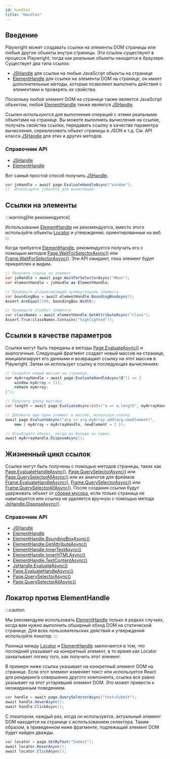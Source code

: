 ```yaml
---
id: handles
title: "Handles"
---
```


## Введение

Playwright может создавать ссылки на элементы DOM страницы или любые другие объекты внутри страницы. Эти ссылки существуют в процессе Playwright, тогда как реальные объекты находятся в браузере. Существует два типа ссылок:
- [JSHandle] для ссылки на любые JavaScript объекты на странице
- [ElementHandle] для ссылки на элементы DOM на странице, он имеет дополнительные методы, которые позволяют выполнять действия с элементами и проверять их свойства.

Поскольку любой элемент DOM на странице также является JavaScript объектом, любой [ElementHandle] также является [JSHandle].

Ссылки используются для выполнения операций с этими реальными объектами на странице. Вы можете выполнять вычисления на ссылке, получать свойства ссылки, передавать ссылку в качестве параметра вычисления, сериализовать объект страницы в JSON и т.д. См. API класса [JSHandle] для этих и других методов.

### Справочник API
- [JSHandle]
- [ElementHandle]

Вот самый простой способ получить [JSHandle].

```csharp
var jsHandle = await page.EvaluateHandleAsync("window");
//  Используйте jsHandle для вычислений.
```

## Ссылки на элементы

:::warning[Не рекомендуется]

Использование [ElementHandle] не рекомендуется, вместо этого используйте объекты [Locator] и утверждения, ориентированные на веб.
:::

Когда требуется [ElementHandle], рекомендуется получать его с помощью методов [Page.WaitForSelectorAsync()](/api/class-page.mdx#page-wait-for-selector) или [Frame.WaitForSelectorAsync()](/api/class-frame.mdx#frame-wait-for-selector). Эти API ожидают, пока элемент будет прикреплен и видим.

```csharp
// Получите ссылку на элемент
var jsHandle = await page.WaitForSelectorAsync("#box");
var elementHandle = jsHandle as ElementHandle;

// Проверьте ограничивающий прямоугольник элемента
var boundingBox = await elementHandle.BoundingBoxAsync();
Assert.AreEqual(100, boundingBox.Width);

// Проверьте атрибут элемента
var classNames = await elementHandle.GetAttributeAsync("class");
Assert.True(classNames.Contains("highlighted"));
```

## Ссылки в качестве параметров

Ссылки могут быть переданы в методы [Page.EvaluateAsync()](/api/class-page.mdx#page-evaluate) и аналогичные. Следующий фрагмент создает новый массив на странице, инициализирует его данными и возвращает ссылку на этот массив в Playwright. Затем он использует ссылку в последующих вычислениях:

```csharp
// Создайте новый массив на странице.
var myArrayHandle = await page.EvaluateHandleAsync(@"() => {
    window.myArray = [1];
    return myArray;
}");

// Получите длину массива.
var length = await page.EvaluateAsync<int>("a => a.length", myArrayHandle);

// Добавьте еще один элемент в массив, используя ссылку
await page.EvaluateAsync("arg => arg.myArray.add(arg.newElement)",
    new { myArray = myArrayHandle, newElement = 2 });

// Освободите объект, когда он больше не нужен.
await myArrayHandle.DisposeAsync();
```

## Жизненный цикл ссылок

Ссылки могут быть получены с помощью методов страницы, таких как [Page.EvaluateHandleAsync()](/api/class-page.mdx#page-evaluate-handle), [Page.QuerySelectorAsync()](/api/class-page.mdx#page-query-selector) или [Page.QuerySelectorAllAsync()](/api/class-page.mdx#page-query-selector-all) или их аналогов для фреймов [Frame.EvaluateHandleAsync()](/api/class-frame.mdx#frame-evaluate-handle), [Frame.QuerySelectorAsync()](/api/class-frame.mdx#frame-query-selector) или [Frame.QuerySelectorAllAsync()](/api/class-frame.mdx#frame-query-selector-all). После создания ссылки будут удерживать объект от [сборки мусора](https://developer.mozilla.org/en-US/docs/Web/JavaScript/Memory_Management), если только страница не навигируется или ссылка не удаляется вручную с помощью метода [JsHandle.DisposeAsync()](/api/class-jshandle.mdx#js-handle-dispose).

### Справочник API
- [JSHandle]
- [ElementHandle]
- [ElementHandle.BoundingBoxAsync()](/api/class-elementhandle.mdx#element-handle-bounding-box)
- [ElementHandle.GetAttributeAsync()](/api/class-elementhandle.mdx#element-handle-get-attribute)
- [ElementHandle.InnerTextAsync()](/api/class-elementhandle.mdx#element-handle-inner-text)
- [ElementHandle.InnerHTMLAsync()](/api/class-elementhandle.mdx#element-handle-inner-html)
- [ElementHandle.TextContentAsync()](/api/class-elementhandle.mdx#element-handle-text-content)
- [JsHandle.EvaluateAsync()](/api/class-jshandle.mdx#js-handle-evaluate)
- [Page.EvaluateHandleAsync()](/api/class-page.mdx#page-evaluate-handle)
- [Page.QuerySelectorAsync()](/api/class-page.mdx#page-query-selector)
- [Page.QuerySelectorAllAsync()](/api/class-page.mdx#page-query-selector-all)

## Локатор против ElementHandle

:::caution

Мы рекомендуем использовать [ElementHandle] только в редких случаях, когда вам нужно выполнить обширный обход DOM на статической странице. Для всех пользовательских действий и утверждений используйте локатор.
:::

Разница между [Locator] и [ElementHandle] заключается в том, что последний указывает на конкретный элемент, в то время как Locator захватывает логику того, как получить этот элемент.

В примере ниже ссылка указывает на конкретный элемент DOM на странице. Если этот элемент изменяет текст или используется React для рендеринга совершенно другого компонента, ссылка все равно указывает на этот устаревший элемент DOM. Это может привести к неожиданным поведением.

```csharp
var handle = await page.QuerySelectorAsync("text=Submit");
await handle.HoverAsync();
await handle.ClickAsync();
```

С локатором, каждый раз, когда он используется, актуальный элемент DOM находится на странице с использованием селектора. Таким образом, в приведенном ниже фрагменте, подлежащий элемент DOM будет найден дважды.

```csharp
var locator = page.GetByText("Submit");
await locator.HoverAsync();
await locator.ClickAsync();
```


[Accessibility]: /api/class-accessibility.mdx "Accessibility"
[APIRequest]: /api/class-apirequest.mdx "APIRequest"
[APIRequestContext]: /api/class-apirequestcontext.mdx "APIRequestContext"
[APIResponse]: /api/class-apiresponse.mdx "APIResponse"
[APIResponseAssertions]: /api/class-apiresponseassertions.mdx "APIResponseAssertions"
[Browser]: /api/class-browser.mdx "Browser"
[BrowserContext]: /api/class-browsercontext.mdx "BrowserContext"
[BrowserType]: /api/class-browsertype.mdx "BrowserType"
[CDPSession]: /api/class-cdpsession.mdx "CDPSession"
[CDPSessionEvent]: /api/class-cdpsessionevent.mdx "CDPSessionEvent"
[Clock]: /api/class-clock.mdx "Clock"
[ConsoleMessage]: /api/class-consolemessage.mdx "ConsoleMessage"
[Dialog]: /api/class-dialog.mdx "Dialog"
[Download]: /api/class-download.mdx "Download"
[ElementHandle]: /api/class-elementhandle.mdx "ElementHandle"
[FileChooser]: /api/class-filechooser.mdx "FileChooser"
[FormData]: /api/class-formdata.mdx "FormData"
[Frame]: /api/class-frame.mdx "Frame"
[FrameLocator]: /api/class-framelocator.mdx "FrameLocator"
[JSHandle]: /api/class-jshandle.mdx "JSHandle"
[Keyboard]: /api/class-keyboard.mdx "Keyboard"
[Locator]: /api/class-locator.mdx "Locator"
[LocatorAssertions]: /api/class-locatorassertions.mdx "LocatorAssertions"
[Mouse]: /api/class-mouse.mdx "Mouse"
[Page]: /api/class-page.mdx "Page"
[PageAssertions]: /api/class-pageassertions.mdx "PageAssertions"
[Playwright]: /api/class-playwright.mdx "Playwright"
[PlaywrightAssertions]: /api/class-playwrightassertions.mdx "PlaywrightAssertions"
[Request]: /api/class-request.mdx "Request"
[Response]: /api/class-response.mdx "Response"
[Route]: /api/class-route.mdx "Route"
[Selectors]: /api/class-selectors.mdx "Selectors"
[TimeoutError]: /api/class-timeouterror.mdx "TimeoutError"
[Touchscreen]: /api/class-touchscreen.mdx "Touchscreen"
[Tracing]: /api/class-tracing.mdx "Tracing"
[Video]: /api/class-video.mdx "Video"
[WebError]: /api/class-weberror.mdx "WebError"
[WebSocket]: /api/class-websocket.mdx "WebSocket"
[WebSocketFrame]: /api/class-websocketframe.mdx "WebSocketFrame"
[WebSocketRoute]: /api/class-websocketroute.mdx "WebSocketRoute"
[Worker]: /api/class-worker.mdx "Worker"
[Element]: https://developer.mozilla.org/en-US/docs/Web/API/element "Element"
[EvaluationArgument]: /evaluating.mdx#evaluation-argument "EvaluationArgument"
[Promise]: https://developer.mozilla.org/en-US/docs/Web/JavaScript/Reference/Global_Objects/Promise "Promise"
[iterator]: https://developer.mozilla.org/en-US/docs/Web/JavaScript/Reference/Iteration_protocols "Iterator"
[origin]: https://developer.mozilla.org/en-US/docs/Glossary/Origin "Origin"
[selector]: https://developer.mozilla.org/en-US/docs/Web/CSS/CSS_Selectors "selector"
[Serializable]: https://developer.mozilla.org/en-US/docs/Web/JavaScript/Reference/Global_Objects/JSON/stringify#Description "Serializable"
[UIEvent.detail]: https://developer.mozilla.org/en-US/docs/Web/API/UIEvent/detail "UIEvent.detail"
[UnixTime]: https://en.wikipedia.org/wiki/Unix_time "Unix Time"
[xpath]: https://developer.mozilla.org/en-US/docs/Web/XPath "xpath"

[bool]: https://docs.microsoft.com/en-us/dotnet/api/system.boolean "bool"
[Date]: https://learn.microsoft.com/en-us/dotnet/api/system.datetime "DateTime"
[double]: https://docs.microsoft.com/en-us/dotnet/api/system.double "double"
[byte]: https://docs.microsoft.com/en-us/dotnet/api/system.byte "byte"
[int]: https://docs.microsoft.com/en-us/dotnet/api/system.int32 "int"
[long]: https://docs.microsoft.com/en-us/dotnet/api/system.int64 "long"
[void]: https://docs.microsoft.com/en-us/dotnet/csharp/language-reference/builtin-types/void "void"
[string]: https://docs.microsoft.com/en-us/dotnet/api/system.string "string"
[URL]: https://nodejs.org/api/url.html "URL"
[Regex]: https://docs.microsoft.com/en-us/dotnet/api/system.text.regularexpressions.regex "Regex"

[Action]: https://docs.microsoft.com/en-us/dotnet/api/system.action-1 "Action"
[Func]: https://docs.microsoft.com/en-us/dotnet/api/system.func-2 "Func"
[IEnumerable]: https://docs.microsoft.com/en-us/dotnet/api/system.collections.ienumerable "IEnumerable"
[IDictionary]: https://docs.microsoft.com/en-us/dotnet/api/system.collections.idictionary "IDictionary"
[Task]: https://docs.microsoft.com/en-us/dotnet/api/system.threading.tasks.task?view=net-5.0 "Task"
[IReadOnlyDictionary]: https://docs.microsoft.com/en-us/dotnet/api/system.collections.generic.ireadonlydictionary-2 "IReadOnlyDictionary"
[JsonElement]: https://docs.microsoft.com/en-us/dotnet/api/system.text.json.jsonelement "JsonElement"

[all available image tags]: https://mcr.microsoft.com/en-us/product/playwright/dotnet/about "all available image tags"
[Microsoft Artifact Registry]: https://mcr.microsoft.com/en-us/product/playwright/dotnet/about "Microsoft Artifact Registry"
[Dockerfile.noble]: https://github.com/microsoft/playwright-dotnet/blob/main/utils/docker/Dockerfile.noble "Dockerfile.noble"
